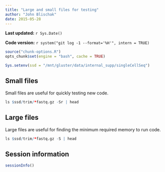 ```yaml
---
title: "Large and small files for testing"
author: "John Blischak"
date: 2015-05-28
---
```


**Last updated:** `r Sys.Date()`

**Code version:** `r system("git log -1 --format='%H'", intern = TRUE)`

```r
source("chunk-options.R")
opts_chunk$set(engine = "bash", cache = TRUE)
```

```r
Sys.setenv(ssd = "/mnt/gluster/data/internal_supp/singleCellSeq")
```

## Small files

Small files are useful for quickly testing new code.

```r
ls $ssd/trim/*fastq.gz -Sr | head
```

## Large files

Large files are useful for finding the minimum required memory to run code.

```r
ls $ssd/trim/*fastq.gz -S | head
```

## Session information

```r
sessionInfo()
```
